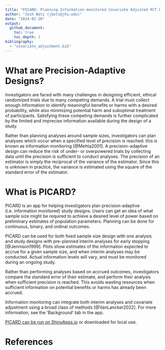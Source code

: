 ```yaml
---
title: "PICARD: Planning Information-monitored Covariate Adjusted RCT Designs"
author: "Josh Betz (jbetz@jhu.edu)"
date: "2024-02-20"
output:
  github_document:
    toc: true
    toc_depth: 2
bibliography:
  - "covariate_adjustment.bib"
---
```





# What are Precision-Adaptive Designs?

Investigators are faced with many challenges in designing efficient, ethical randomized trials due to many competing demands. A trial must collect enough information to identify meaningful benefits or harms with a desired probability, while also minimizing potential harm and suboptimal treatment of participants. Satisfying these competing demands is further complicated by the limited and imprecise information available during the design of a study.

Rather than planning analyses around sample sizes, investigators can plan analyses which occur when a specified level of precision is reached: this is known as information monitoring [@Mehta2001]. A precision-adaptive design can reduce the risk of under- or overpowered trials by collecting data until the precision is sufficient to conduct analyses. The precision of an estimator is simply the reciprocal of the variance of the estimator. Since this is unknown in practice, the variance is estimated using the square of the standard error of the estimator.




# What is PICARD?

PICARD is an app for helping investigators plan precision-adaptive (i.e. information monitored) study designs. Users can get an idea of what sample size might be required to achieve a desired level of power based on preliminary estimates of population parameters. Planning can be done for continuous, binary, and ordinal outcomes.

PICARD can be used for both fixed sample size design with one analysis and study designs with pre-planned interim analyses for early stopping [@Jennison1999]. Plots show estimates of the information expected to accrue for a given sample size, and when interim analyses may be conducted. Actual information levels will vary, and must be monitored during an ongoing study.

Rather than performing analyses based on accrued outcomes, investigators compare the standard error of their estimate, and perform their analysis when sufficient precision is reached. This avoids wasting resources when sufficient information on potential benefits or harms has already been accrued. 

Information monitoring can integrate both interim analyses and covariate adjustment using a broad class of methods [@VanLancker2022]. For more information, see the 'Background' tab in the app.

[PICARD can be run on ShinyApps.io](https://josh-betz.shinyapps.io/PICARD/) or downloaded for local use.




# References
